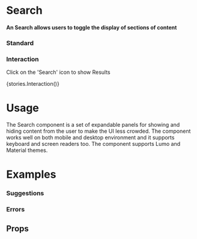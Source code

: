 
<Meta title="Data Entry|Search" component={SearchBar}/>

# Search

#### An Search allows users to toggle the display of sections of content

### Standard

<Preview withToolbar>
  <Story name="Standard">
     <SearchBar
      id="Search_Standard"
      placeholder="Search Location"
    />
  </Story>
</Preview>

### Interaction
Click on the 'Search' icon to show Results

<Preview>
  <Story
    name="Interaction"
    parameters={{ decorators: [ContainerSmall] }}
  >
    {stories.Interaction()}
  </Story>
</Preview>

# Usage

The Search component is a set of expandable panels for showing and hiding content from the user to make the UI less crowded. The component works well on both mobile and desktop environment and it supports keyboard and screen readers too. The component supports Lumo and Material themes.

# Examples

### Suggestions

<Preview>
  <Story
    name="Suggestions"
    parameters={{ decorators: [Container] }}
  >
    <SearchBar
      id="Suggestions"
      placeholder="Search Location"
      results={[
        {
          title: "White House",
          description: "123 Malibu Drive, CA 92660",
        },
        {
          title: "Orange House",
          description: "1224 Malibu Drive, CA 92660",
        },
        {
          title: "Red House",
          description: "123 Malibu Drive, CA 92660",
        },
      ]}
    />
  </Story>
</Preview>

<Preview>
  <Story
    name="Suggestions ( max )"
    parameters={{ decorators: [ContainerLarge] }}
  >
    <SearchBar
      id="Suggestions_More"
      placeholder="Search Location"
      results={[
        {
          title: "White House",
          description: "123 Malibu Drive, CA 92660",
        },
        {
          title: "Orange House",
          description: "1224 Malibu Drive, CA 92660",
        },
        {
          title: "Red House",
          description: "123 Malibu Drive, CA 92660",
        },
        {
          title: "Green House",
          description: "123 Malibu Drive, CA 92660",
        },
        {
          title: "Black House",
          description: "123 Malibu Drive, CA 92660",
        },
        {
          title: "Blue House",
          description: "123 Malibu Drive, CA 92660",
        },
        {
          title: "Address",
          description: "123 Malibu Drive, CA 92660",
        },
        {
          title: "APN",
          description: "123 Malibu Drive, CA 92660",
        },
        {
          title: "Owner",
          description: "123 Malibu Drive, CA 92660",
        },
        {
          title: "Address",
          description: "123 Malibu Drive, CA 92660",
        },
        {
          title: "Address",
          description: "123 Malibu Drive, CA 92660",
        },
        {
          title: "APN",
          description: "123 Malibu Drive, CA 92660",
        },
        {
          title: "Owner",
          description: "123 Malibu Drive, CA 92660",
        },
        {
          title: "Address",
          description: "123 Malibu Drive, CA 92660",
        }
      ]}
    />
  </Story>
</Preview>

### Errors

<Preview>
  <Story name="Offline" parameters={{ decorators: [ContainerSmall] }}>
    <SearchBar id="Search_Offline" placeholder="Search Location" error="offline" />
  </Story>
</Preview>

<Preview>
  <Story name="Connection" parameters={{ decorators: [ContainerSmall] }}>
    <SearchBar id="Search_BadConnection" placeholder="Search Location" error="connection" />
  </Story>
</Preview>

## Props

<Props of={SearchBar} />
